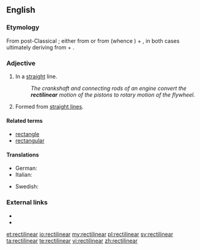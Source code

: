 ==English==

===Etymology===
From post-Classical {{etyl|la|en}}; either from {{term|rectilinearis|rectilīneāris|lang=la}} or from {{term|rectilineus|rectilīneus|lang=la}} (whence {{term|rectiline|lang=en}}) + {{term|-ar|lang=en}}, in both cases ultimately deriving from {{term|rectus||straight|lang=la}} + {{term|linea|līnea|line|lang=la}}.

===Adjective===
{{en-adj}}

# In a [[straight]] line.
#: ''The crankshaft and connecting rods of an engine convert the '''rectilinear''' motion of the pistons to rotary motion of the flywheel.''
# {{geometry|arts}} Formed from [[straight line]]s.

====Related terms====
* [[rectangle]]
* [[rectangular]]

====Translations====
{{trans-top|in a straight line}}
* German: {{t-|de|geradlinig}}
* Italian: {{t-|it|rettilineo}}
{{trans-mid}}
* Swedish: {{t|sv|rätlinjig}}
{{trans-bottom}}

===External links===
* {{R:Century 1911}}
* {{R:OneLook}}

[[et:rectilinear]]
[[io:rectilinear]]
[[my:rectilinear]]
[[pl:rectilinear]]
[[sv:rectilinear]]
[[ta:rectilinear]]
[[te:rectilinear]]
[[vi:rectilinear]]
[[zh:rectilinear]]